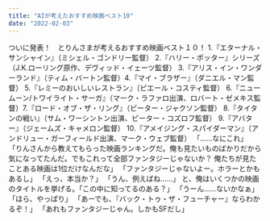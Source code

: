 ```yaml
---
title: "AIが考えたおすすめ映画ベスト10"
date: "2022-02-03"
---
```

ついに発表！　とりんさまが考えるおすすめ映画ベスト１０！
1.『エターナル・サンシャイン』（ミシェル・ゴンドリー監督）
2.『ハリー・ポッター』シリーズ（J.K.ローリング原作、デヴィッド・イェーツ監督）
3.『アリス・イン・ワンダーランド』（ティム・バートン監督）4.『マイ・ブラザー』（ダニエル・マン監督）
5.『レミーのおいしいレストラン』（ピエール・コスティ監督）
6.『ニュームーン/トワイライト・サーガ』（マーク・ラファロ出演、ロバート・ゼメキス監督）7.『ロード・オブ・ザ・リング』（ピーター・ジャクソン監督）
8.『タイタンの戦い』（サム・ワーシントン出演、ピーター・コズロフ監督）
9.『アバター』（ジェームズ・キャメロン監督）
10.『アメイジング・スパイダーマン』（アンドリュー・ガーフィールド出演、マーク・ウェブ監督）
「……なにこれ」
「りんさんから教えてもらった映画ランキングだ。俺も見たいものばかりだから気になってたんだ。でもこれって全部ファンタジーじゃないか？ 俺たちが見たことある映画は1位だけなんだな」
「ファンタジーじゃないよー。ホラーとかもあるし」
「えっ、本当か？」
「うん、例えばね……」
と、俺はいくつかの映画のタイトルを挙げる。「この中に知ってるのある？」
「うーん……ないかなぁ」
「ほら、やっぱり」
「あーでも、『バック・トゥ・ザ・フューチャー』ならわかるぞ！」
「あれもファンタジーじゃん。しかもSFだし」
